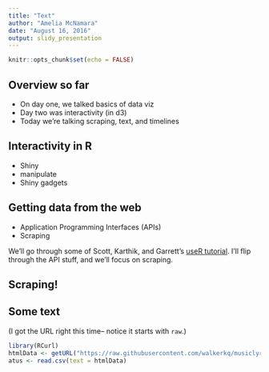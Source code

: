 ```yaml
---
title: "Text"
author: "Amelia McNamara"
date: "August 16, 2016"
output: slidy_presentation
---
```


```r
knitr::opts_chunk$set(echo = FALSE)
```

## Overview so far
- On day one, we talked basics of data viz
- Day two was interactivity (in d3)
- Today we're talking scraping, text, and timelines

## Interactivity in R
- Shiny
- manipulate
- Shiny gadgets

## Getting data from the web
- Application Programming Interfaces (APIs)
- Scraping

We'll go through some of Scott, Karthik, and Garrett's [useR tutorial](https://github.com/AmeliaMN/user2016-tutorial/). I'll flip through the API stuff, and we'll focus on scraping. 

## Scraping!

## Some text

(I got the URL right this time-- notice it starts with `raw`.)

```r
library(RCurl)
htmlData <- getURL("https://raw.githubusercontent.com/walkerkq/musiclyrics/master/billboard_lyrics_1964-2015.csv")
atus <- read.csv(text = htmlData)
```
